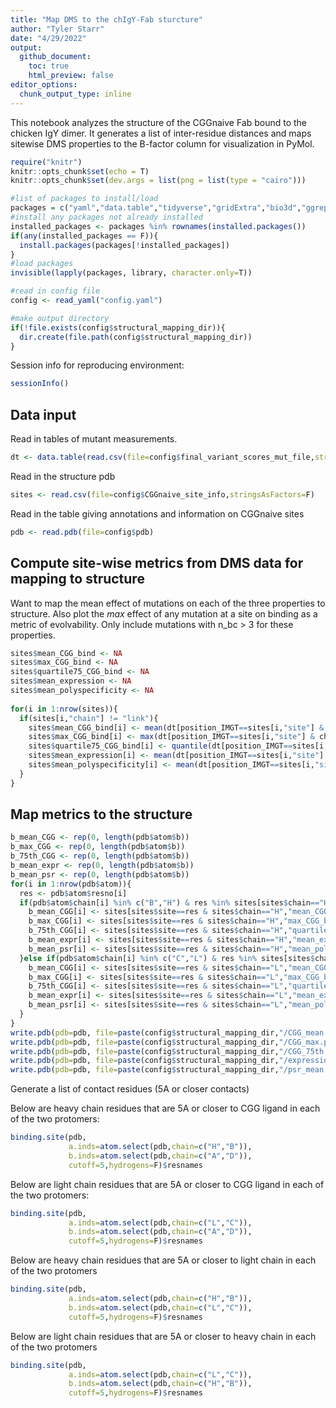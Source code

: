 ```yaml
---
title: "Map DMS to the chIgY-Fab sturcture"
author: "Tyler Starr"
date: "4/29/2022"
output:
  github_document:
    toc: true
    html_preview: false
editor_options: 
  chunk_output_type: inline
---
```

This notebook analyzes the structure of the CGGnaive Fab bound to the chicken IgY dimer. It generates a list of inter-residue distances and maps sitewise DMS properties to the B-factor column for visualization in PyMol.

```r
require("knitr")
knitr::opts_chunk$set(echo = T)
knitr::opts_chunk$set(dev.args = list(png = list(type = "cairo")))

#list of packages to install/load
packages = c("yaml","data.table","tidyverse","gridExtra","bio3d","ggrepel")
#install any packages not already installed
installed_packages <- packages %in% rownames(installed.packages())
if(any(installed_packages == F)){
  install.packages(packages[!installed_packages])
}
#load packages
invisible(lapply(packages, library, character.only=T))

#read in config file
config <- read_yaml("config.yaml")

#make output directory
if(!file.exists(config$structural_mapping_dir)){
  dir.create(file.path(config$structural_mapping_dir))
}

```
Session info for reproducing environment:
```r
sessionInfo()
```

## Data input

Read in tables of mutant measurements.

```r
dt <- data.table(read.csv(file=config$final_variant_scores_mut_file,stringsAsFactors=F))
```

Read in the structure pdb

```r
sites <- read.csv(file=config$CGGnaive_site_info,stringsAsFactors=F)
```

Read in the table giving annotations and information on CGGnaive sites
```r
pdb <- read.pdb(file=config$pdb)
```


## Compute site-wise metrics from DMS data for mapping to structure

Want to map the mean effect of mutations on each of the three properties to structure. Also plot the *max* effect of any mutation at a site on binding as a metric of evolvability. Only include mutations with n_bc > 3 for these properties.
```r
sites$mean_CGG_bind <- NA
sites$max_CGG_bind <- NA
sites$quartile75_CGG_bind <- NA
sites$mean_expression <- NA
sites$mean_polyspecificity <- NA
  
for(i in 1:nrow(sites)){
  if(sites[i,"chain"] != "link"){
    sites$mean_CGG_bind[i] <- mean(dt[position_IMGT==sites[i,"site"] & chain==sites[i,"chain"] & wildtype != mutant & n_bc_bind_CGG>3,delta_bind_CGG],na.rm=T)
    sites$max_CGG_bind[i] <- max(dt[position_IMGT==sites[i,"site"] & chain==sites[i,"chain"] & wildtype != mutant & n_bc_bind_CGG>3,delta_bind_CGG],na.rm=T)
    sites$quartile75_CGG_bind[i] <- quantile(dt[position_IMGT==sites[i,"site"] & chain==sites[i,"chain"] & wildtype != mutant & n_bc_bind_CGG>3,delta_bind_CGG],0.75,na.rm=T)
    sites$mean_expression[i] <- mean(dt[position_IMGT==sites[i,"site"] & chain==sites[i,"chain"] & wildtype != mutant & n_bc_expr>3,delta_expr],na.rm=T)
    sites$mean_polyspecificity[i] <- mean(dt[position_IMGT==sites[i,"site"] & chain==sites[i,"chain"] & wildtype != mutant & n_bc_psr>3,delta_psr],na.rm=T)
  }
}

```


## Map metrics to the structure
```r
b_mean_CGG <- rep(0, length(pdb$atom$b))
b_max_CGG <- rep(0, length(pdb$atom$b))
b_75th_CGG <- rep(0, length(pdb$atom$b))
b_mean_expr <- rep(0, length(pdb$atom$b))
b_mean_psr <- rep(0, length(pdb$atom$b))
for(i in 1:nrow(pdb$atom)){
  res <- pdb$atom$resno[i]
  if(pdb$atom$chain[i] %in% c("B","H") & res %in% sites[sites$chain=="H","site"]){
    b_mean_CGG[i] <- sites[sites$site==res & sites$chain=="H","mean_CGG_bind"]
    b_max_CGG[i] <- sites[sites$site==res & sites$chain=="H","max_CGG_bind"]
    b_75th_CGG[i] <- sites[sites$site==res & sites$chain=="H","quartile75_CGG_bind"]
    b_mean_expr[i] <- sites[sites$site==res & sites$chain=="H","mean_expression"]
    b_mean_psr[i] <- sites[sites$site==res & sites$chain=="H","mean_polyspecificity"]
  }else if(pdb$atom$chain[i] %in% c("C","L") & res %in% sites[sites$chain=="L","site"]){
    b_mean_CGG[i] <- sites[sites$site==res & sites$chain=="L","mean_CGG_bind"]
    b_max_CGG[i] <- sites[sites$site==res & sites$chain=="L","max_CGG_bind"]
    b_75th_CGG[i] <- sites[sites$site==res & sites$chain=="L","quartile75_CGG_bind"]
    b_mean_expr[i] <- sites[sites$site==res & sites$chain=="L","mean_expression"]
    b_mean_psr[i] <- sites[sites$site==res & sites$chain=="L","mean_polyspecificity"]
  }
}
write.pdb(pdb=pdb, file=paste(config$structural_mapping_dir,"/CGG_mean.pdb",sep=""), b=b_mean_CGG)
write.pdb(pdb=pdb, file=paste(config$structural_mapping_dir,"/CGG_max.pdb",sep=""), b=b_max_CGG)
write.pdb(pdb=pdb, file=paste(config$structural_mapping_dir,"/CGG_75th.pdb",sep=""), b=b_75th_CGG)
write.pdb(pdb=pdb, file=paste(config$structural_mapping_dir,"/expression_mean.pdb",sep=""), b=b_mean_expr)
write.pdb(pdb=pdb, file=paste(config$structural_mapping_dir,"/psr_mean.pdb",sep=""), b=b_mean_psr)

```

Generate a list of contact residues (5A or closer contacts)

Below are heavy chain residues that are 5A or closer to CGG ligand in each of the two protomers:

```r
binding.site(pdb,
             a.inds=atom.select(pdb,chain=c("H","B")),
             b.inds=atom.select(pdb,chain=c("A","D")),
             cutoff=5,hydrogens=F)$resnames

```

Below are light chain residues that are 5A or closer to CGG ligand in each of the two protomers:

```r
binding.site(pdb,
             a.inds=atom.select(pdb,chain=c("L","C")),
             b.inds=atom.select(pdb,chain=c("A","D")),
             cutoff=5,hydrogens=F)$resnames

```

Below are heavy chain residues that are 5A or closer to light chain in each of the two protomers

```r
binding.site(pdb,
             a.inds=atom.select(pdb,chain=c("H","B")),
             b.inds=atom.select(pdb,chain=c("L","C")),
             cutoff=5,hydrogens=F)$resnames

```

Below are light chain residues that are 5A or closer to heavy chain in each of the two protomers

```r
binding.site(pdb,
             a.inds=atom.select(pdb,chain=c("L","C")),
             b.inds=atom.select(pdb,chain=c("H","B")),
             cutoff=5,hydrogens=F)$resnames

```